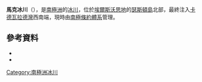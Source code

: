 {{coord|72|16|S|97|2|W|source:GNIS|display=title}}

'''馬克冰川'''（{{lang-en|Marck Glacier}}），是[[南極洲|南極洲]]的[[冰川|冰川]]，位於[[埃爾斯沃思地|埃爾斯沃思地]]的[[瑟斯頓島|瑟斯頓島]]北部，最終注入[[卡德瓦拉德灣|卡德瓦拉德灣]]西南端，現時由[[南極條約體系|南極條約體系]]管理。

==參考資料==
*{{cite gnis | type = antarid | id = 18573| name = Marck Glacier | accessdate = 2013-08-05}}
*{{usgs-gazetteer|id=18573}}

{{Antarctica-geo-stub}}
[[Category:南極洲冰川|Category:南極洲冰川]]
